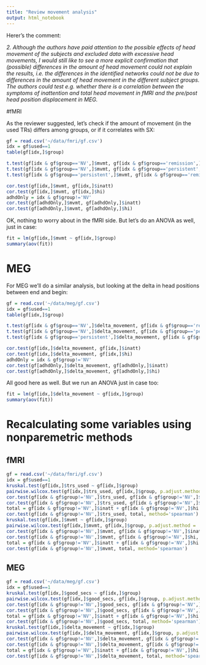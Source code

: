 ```yaml
---
title: "Review movement analysis"
output: html_notebook
---
```


Herer's the comment:

_2. Although the authors have paid attention to the possible effects of head movement of the subjects and excluded data with excessive head movements, I would still like to see a more explicit confirmation that (possible) differences in the amount of head movement could not explain the results, i.e. the differences in the identified networks could not be due to differences in the amount of head movement in the different subject groups. The authors could test e.g. whether there is a correlation between the symptoms of inattention and total head movement in fMRI and the pre/post head position displacement in MEG._

#fMRI 

As the reviewer suggested, let's check if the amount of movement (in the used TRs) differs among groups, or if it correlates with SX:

```r
gf = read.csv('~/data/fmri/gf.csv')
idx = gf$used==1
table(gf[idx,]$group)
```
```r
t.test(gf[idx & gf$group=='NV',]$mvmt, gf[idx & gf$group=='remission',]$mvmt)
t.test(gf[idx & gf$group=='NV',]$mvmt, gf[idx & gf$group=='persistent',]$mvmt)
t.test(gf[idx & gf$group=='persistent',]$mvmt, gf[idx & gf$group=='remission',]$mvmt)
```

```r
cor.test(gf[idx,]$mvmt, gf[idx,]$inatt)
cor.test(gf[idx,]$mvmt, gf[idx,]$hi)
adhdOnly = idx & gf$group!='NV'
cor.test(gf[adhdOnly,]$mvmt, gf[adhdOnly,]$inatt)
cor.test(gf[adhdOnly,]$mvmt, gf[adhdOnly,]$hi)
```

OK, nothing to worry about in the fMRI side. But let's do an ANOVA as well, just in case:

```r
fit = lm(gf[idx,]$mvmt ~ gf[idx,]$group)
summary(aov(fit))
```

# MEG

For MEG we'll do a similar analysis, but looking at the delta in head positions between end and begin:

```r
gf = read.csv('~/data/meg/gf.csv')
idx = gf$used==1
table(gf[idx,]$group)
```
```r
t.test(gf[idx & gf$group=='NV',]$delta_movement, gf[idx & gf$group=='remission',]$delta_movement)
t.test(gf[idx & gf$group=='NV',]$delta_movement, gf[idx & gf$group=='persistent',]$delta_movement)
t.test(gf[idx & gf$group=='persistent',]$delta_movement, gf[idx & gf$group=='remission',]$delta_movement)
```

```r
cor.test(gf[idx,]$delta_movement, gf[idx,]$inatt)
cor.test(gf[idx,]$delta_movement, gf[idx,]$hi)
adhdOnly = idx & gf$group!='NV'
cor.test(gf[adhdOnly,]$delta_movement, gf[adhdOnly,]$inatt)
cor.test(gf[adhdOnly,]$delta_movement, gf[adhdOnly,]$hi)
```

All good here as well. But we run an ANOVA just in case too:

```r
fit = lm(gf[idx,]$delta_movement ~ gf[idx,]$group)
summary(aov(fit))
```


# Recalculating some variables using nonparemetric methods

## fMRI

```r
gf = read.csv('~/data/fmri/gf.csv')
idx = gf$used==1
kruskal.test(gf[idx,]$trs_used ~ gf[idx,]$group)
pairwise.wilcox.test(gf[idx,]$trs_used, gf[idx,]$group, p.adjust.method = 'none')
cor.test(gf[idx & gf$group!='NV',]$trs_used, gf[idx & gf$group!='NV',]$inatt, method='spearman')
cor.test(gf[idx & gf$group!='NV',]$trs_used, gf[idx & gf$group!='NV',]$hi, method='spearman')
total = gf[idx & gf$group!='NV',]$inatt + gf[idx & gf$group!='NV',]$hi
cor.test(gf[idx & gf$group!='NV',]$trs_used, total, method='spearman')
kruskal.test(gf[idx,]$mvmt ~ gf[idx,]$group)
pairwise.wilcox.test(gf[idx,]$mvmt, gf[idx,]$group, p.adjust.method = 'none')
cor.test(gf[idx & gf$group!='NV',]$mvmt, gf[idx & gf$group!='NV',]$inatt, method='spearman')
cor.test(gf[idx & gf$group!='NV',]$mvmt, gf[idx & gf$group!='NV',]$hi, method='spearman')
total = gf[idx & gf$group!='NV',]$inatt + gf[idx & gf$group!='NV',]$hi
cor.test(gf[idx & gf$group!='NV',]$mvmt, total, method='spearman')
```

## MEG

```r
gf = read.csv('~/data/meg/gf.csv')
idx = gf$used==1
kruskal.test(gf[idx,]$good_secs ~ gf[idx,]$group)
pairwise.wilcox.test(gf[idx,]$good_secs, gf[idx,]$group, p.adjust.method = 'none')
cor.test(gf[idx & gf$group!='NV',]$good_secs, gf[idx & gf$group!='NV',]$inatt, method='spearman')
cor.test(gf[idx & gf$group!='NV',]$good_secs, gf[idx & gf$group!='NV',]$hi, method='spearman')
total = gf[idx & gf$group!='NV',]$inatt + gf[idx & gf$group!='NV',]$hi
cor.test(gf[idx & gf$group!='NV',]$good_secs, total, method='spearman')
kruskal.test(gf[idx,]$delta_movement ~ gf[idx,]$group)
pairwise.wilcox.test(gf[idx,]$delta_movement, gf[idx,]$group, p.adjust.method = 'none')
cor.test(gf[idx & gf$group!='NV',]$delta_movement, gf[idx & gf$group!='NV',]$inatt, method='spearman')
cor.test(gf[idx & gf$group!='NV',]$delta_movement, gf[idx & gf$group!='NV',]$hi, method='spearman')
total = gf[idx & gf$group!='NV',]$inatt + gf[idx & gf$group!='NV',]$hi
cor.test(gf[idx & gf$group!='NV',]$delta_movement, total, method='spearman')
```





